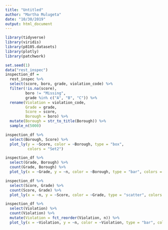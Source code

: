 ```yaml
---
title: "Untitled"
author: "Martha Mulugeta"
date: "10/30/2019"
output: html_document
---
```


```r
library(tidyverse)
library(viridis)
library(p8105.datasets)
library(plotly)
library(patchwork)
```

```r
set.seed(1)
data("rest_inspec")
inspection_df = 
  rest_inspec %>% 
  select(score, boro, grade, violation_code) %>% 
  filter(!is.na(score), 
         boro != "Missing", 
         grade %in% c("A", "B", "C")) %>% 
  rename(Violation = violation_code,
         Grade = grade,
         Score = score,
         Borough = boro) %>% 
  mutate(Borough = str_to_title(Borough)) %>% 
  sample_n(5000)
```

```r
inspection_df %>% 
  select(Borough, Score) %>%
  plot_ly(y = ~Score, color = ~Borough, type = "box",
          colors = "Set2")
```

```r
inspection_df %>% 
  select(Grade, Borough) %>% 
  count(Grade, Borough) %>% 
  plot_ly(x = ~Grade, y = ~n, color = ~Borough, type = "bar", colors = "Set2")
```

```r
inspection_df %>% 
  select(Score, Grade) %>% 
  count(Score, Grade) %>% 
  plot_ly(x = ~n, y = ~Score, color = ~Grade, type = "scatter", colors = "Set2")
```

```r
inspection_df %>%
  select(Violation) %>% 
  count(Violation) %>% 
  mutate(Violation = fct_reorder(Violation, n)) %>% 
  plot_ly(x = ~Violation, y = ~n, color = ~Violation, type = "bar", colors = "Set2")
```



